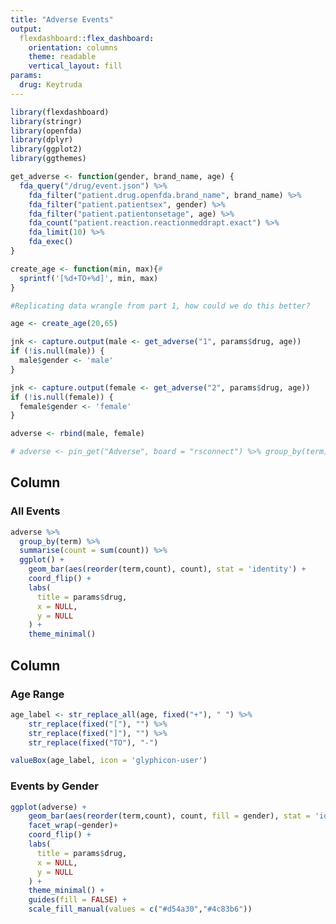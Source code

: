 ```yaml
---
title: "Adverse Events"
output:
  flexdashboard::flex_dashboard:
    orientation: columns
    theme: readable
    vertical_layout: fill
params:
  drug: Keytruda
---
```



```r
library(flexdashboard)
library(stringr)
library(openfda)
library(dplyr)
library(ggplot2)
library(ggthemes)

get_adverse <- function(gender, brand_name, age) {
  fda_query("/drug/event.json") %>%
    fda_filter("patient.drug.openfda.brand_name", brand_name) %>% 
    fda_filter("patient.patientsex", gender) %>% 
    fda_filter("patient.patientonsetage", age) %>% 
    fda_count("patient.reaction.reactionmeddrapt.exact") %>% 
    fda_limit(10) %>% 
    fda_exec()
}

create_age <- function(min, max){#
  sprintf('[%d+TO+%d]', min, max)
}
```

```r
#Replicating data wrangle from part 1, how could we do this better?

age <- create_age(20,65)

jnk <- capture.output(male <- get_adverse("1", params$drug, age))
if (!is.null(male)) {
  male$gender <- 'male'
}

jnk <- capture.output(female <- get_adverse("2", params$drug, age))
if (!is.null(female)) {
  female$gender <- 'female'
}

adverse <- rbind(male, female)

# adverse <- pin_get("Adverse", board = "rsconnect") %>% group_by(term) %>% summarise(count = sum(count))

```

Column 
-----------------------------------------------------------------------

### All Events

```r
adverse %>% 
  group_by(term) %>% 
  summarise(count = sum(count)) %>% 
  ggplot() +
    geom_bar(aes(reorder(term,count), count), stat = 'identity') +
    coord_flip() +
    labs(
      title = params$drug,
      x = NULL,
      y = NULL
    ) +
    theme_minimal()
```



Column 
-----------------------------------------------------------------------

### Age Range

```r
age_label <- str_replace_all(age, fixed("+"), " ") %>% 
    str_replace(fixed("["), "") %>% 
    str_replace(fixed("]"), "") %>% 
    str_replace(fixed("TO"), "-")     

valueBox(age_label, icon = 'glyphicon-user')
```

### Events by Gender

```r
ggplot(adverse) +
    geom_bar(aes(reorder(term,count), count, fill = gender), stat = 'identity') +
    facet_wrap(~gender)+
    coord_flip() +
    labs(
      title = params$drug,
      x = NULL,
      y = NULL
    ) +
    theme_minimal() + 
    guides(fill = FALSE) + 
    scale_fill_manual(values = c("#d54a30","#4c83b6"))
```

